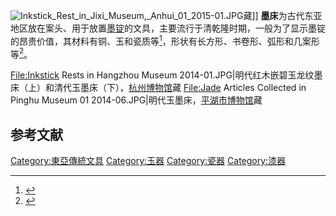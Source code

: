 [[File:Inkstick_Rest_in_Jixi_Museum,_Anhui_01_2015-01.JPG|thumb]]藏]]
'''墨床'''为古代东亚地区放在案头、用于放置[[墨锭|墨锭]]的文具，主要流行于清乾隆时期，一般为了显示墨锭的昂贵价值，其材料有铜、玉和瓷质等<ref>{{cite book |author=刘仁庆|title=《简明中国手工纸（书画纸）及书画常识辞典》|year=2008|publisher=中国轻工业出版社|location=北京|pages=}}</ref>，形状有长方形、书卷形、弧形和几案形等<ref>{{cite book |author=唐利光|title=《民间瓷器藏品赏析》|year=2006|publisher=浙江大学出版社|location=杭州|pages=}}</ref>。
<gallery>
File:Inkstick Rests in Hangzhou Museum 2014-01.JPG|明代红木嵌碧玉龙纹墨床（上）和清代玉墨床（下），[[杭州博物馆|杭州博物馆]]藏
File:Jade Articles Collected in Pinghu Museum 01 2014-06.JPG|明代玉墨床，[[平湖市博物馆|平湖市博物馆]]藏
</gallery>
== 参考文献 ==
{{reflist|2}}
{{DEFAULTSORT:M}}
{{Paint-stub}}
[[Category:東亞傳統文具|Category:東亞傳統文具]]
[[Category:玉器|Category:玉器]]
[[Category:瓷器|Category:瓷器]]
[[Category:漆器|Category:漆器]]
